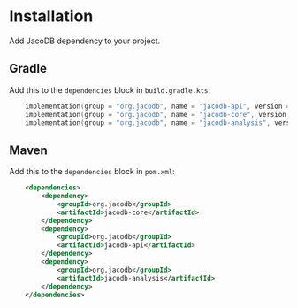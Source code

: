 
# Installation

Add JacoDB dependency to your project.

## Gradle

Add this to the `dependencies` block in `build.gradle.kts`:
```kotlin
    implementation(group = "org.jacodb", name = "jacodb-api", version = jacodbVersion)
    implementation(group = "org.jacodb", name = "jacodb-core", version = jacodbVersion)
    implementation(group = "org.jacodb", name = "jacodb-analysis", version = jacodbVersion)
```

## Maven

Add this to the `dependencies` block in `pom.xml`:
```xml
    <dependencies>
        <dependency>
            <groupId>org.jacodb</groupId>
            <artifactId>jacodb-core</artifactId>
        </dependency>
        <dependency>
            <groupId>org.jacodb</groupId>
            <artifactId>jacodb-api</artifactId>
        </dependency>
        <dependency>
            <groupId>org.jacodb</groupId>
            <artifactId>jacodb-analysis</artifactId>
        </dependency>
    </dependencies>
```
